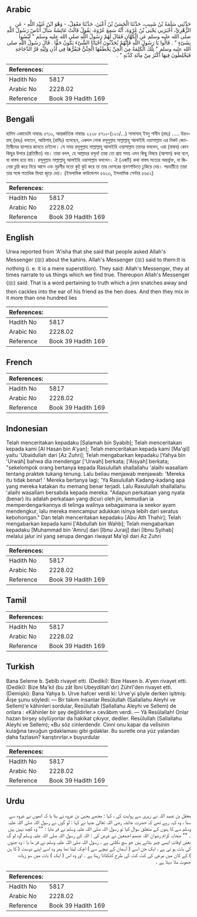 ## Arabic


<div dir="rtl" lang="ar" style={{fontSize:'larger',backgroundColor:'#f8f9fa',padding:20}}>
حَدَّثَنِي سَلَمَةُ بْنُ شَبِيبٍ، حَدَّثَنَا الْحَسَنُ بْنُ أَعْيَنَ، حَدَّثَنَا مَعْقِلٌ، - وَهْوَ ابْنُ عُبَيْدِ اللَّهِ - عَنِ الزُّهْرِيِّ، أَخْبَرَنِي يَحْيَى بْنُ عُرْوَةَ، أَنَّهُ سَمِعَ عُرْوَةَ، يَقُولُ قَالَتْ عَائِشَةُ سَأَلَ أُنَاسٌ رَسُولَ اللَّهِ صلى الله عليه وسلم عَنِ الْكُهَّانِ فَقَالَ لَهُمْ رَسُولُ اللَّهِ صلى الله عليه وسلم ‏"‏ لَيْسُوا بِشَىْءٍ ‏"‏ ‏.‏ قَالُوا يَا رَسُولَ اللَّهِ فَإِنَّهُمْ يُحَدِّثُونَ أَحْيَانًا الشَّىْءَ يَكُونُ حَقًّا ‏.‏ قَالَ رَسُولُ اللَّهِ صلى الله عليه وسلم ‏"‏ تِلْكَ الْكَلِمَةُ مِنَ الْجِنِّ يَخْطَفُهَا الْجِنِّيُّ فَيَقُرُّهَا فِي أُذُنِ وَلِيِّهِ قَرَّ الدَّجَاجَةِ فَيَخْلِطُونَ فِيهَا أَكْثَرَ مِنْ مِائَةِ كَذْبَةٍ ‏"‏ ‏.‏
</div>
<div style={{backgroundColor:'#f8f9fa',padding:20, marginBottom: 10}}><table> <thead> <tr> <th>References:</th> <th></th> </tr> </thead> <tbody><tr><td>Hadith No</td><td>5817</td></tr><tr><td>Arabic No</td><td>2228.02</td></tr><tr><td>Reference</td><td>Book 39 Hadith 169</td></tr></tbody></table></div>

## Bengali


<div dir="ltr" lang="bn" style={{fontSize:'larger',backgroundColor:'#f8f9fa',padding:20}}>
হাদিস একাডেমি নাম্বারঃ ৫৭১০, আন্তর্জাতিক নাম্বারঃ ২২২৮ ৫৭১০-(১২৩/...) সালামাহ্ ইবনু শাবীব (রহঃ) ..... উরওয়াহ্ (রহঃ) বলতেন, আয়িশাহ্ (রাযিঃ) বলেছেন, একদল লোক রসূলুল্লাহ সাল্লাল্লাহু আলাইহি ওয়াসাল্লাম এর নিকট জ্যোতিষীদের ব্যাপারে জানতে চাইলো। সে সময় রসূলুল্লাহ সাল্লাল্লাহু আলাইহি ওয়াসাল্লাম তাদের বললেন, ওরা (বাস্তব) কোন কিছুর উপরে (প্রতিষ্ঠিত) নয়। তারা বলল, হে আল্লাহর রসূল! তারা তো প্রায় সময় এমন কিছু বিষয়ে (আগাম) কথা বলে, যা বাস্তব হয়ে যায়। রসূলুল্লাহ সাল্লাল্লাহু আলাইহি ওয়াসাল্লাম বললেন। ঐ (একটি) কথা বাস্তব সত্যের অন্তর্ভুক্ত, যা জিনেরা চুরি করে নিয়ে আসে এবং মুরগীর মতো কুট্‌ কুট্‌ করে তা তার দোসরের শ্রবণশক্তিতে ঢুকিয়ে দেয়। পরবর্তীতে তারা তার সঙ্গে শতাধিক মিথ্যা জুড়ে দেয়। (ইসলামিক ফাউন্ডেশন ৫৬২৩, ইসলামিক সেন্টার ৫৬৫২)
</div>
<div style={{backgroundColor:'#f8f9fa',padding:20, marginBottom: 10}}><table> <thead> <tr> <th>References:</th> <th></th> </tr> </thead> <tbody><tr><td>Hadith No</td><td>5817</td></tr><tr><td>Arabic No</td><td>2228.02</td></tr><tr><td>Reference</td><td>Book 39 Hadith 169</td></tr></tbody></table></div>

## English


<div dir="ltr" lang="en" style={{fontSize:'larger',backgroundColor:'#f8f9fa',padding:20}}>
Urwa reported from 'A'isha that she said that people asked Allah's Messenger (ﷺ) about the kahins. Allah's Messenger (ﷺ) said to them:It is nothing (i. e. it is a mere superstition). They said: Allah's Messenger, they at times narrate to us things which we find true. Thereupon Allah's Messenger (ﷺ) said: That is a word pertaining to truth which a jinn snatches away and then cackles into the ear of his friend as the hen does. And then they mix in it more than one hundred lies
</div>
<div style={{backgroundColor:'#f8f9fa',padding:20, marginBottom: 10}}><table> <thead> <tr> <th>References:</th> <th></th> </tr> </thead> <tbody><tr><td>Hadith No</td><td>5817</td></tr><tr><td>Arabic No</td><td>2228.02</td></tr><tr><td>Reference</td><td>Book 39 Hadith 169</td></tr></tbody></table></div>

## French


<div dir="ltr" lang="fr" style={{fontSize:'larger',backgroundColor:'#f8f9fa',padding:20}}>

</div>
<div style={{backgroundColor:'#f8f9fa',padding:20, marginBottom: 10}}><table> <thead> <tr> <th>References:</th> <th></th> </tr> </thead> <tbody><tr><td>Hadith No</td><td>5817</td></tr><tr><td>Arabic No</td><td>2228.02</td></tr><tr><td>Reference</td><td>Book 39 Hadith 169</td></tr></tbody></table></div>

## Indonesian


<div dir="ltr" lang="id" style={{fontSize:'larger',backgroundColor:'#f8f9fa',padding:20}}>
Telah menceritakan kepadaku [Salamah bin Syabib]; Telah menceritakan kepada kami [Al Hasan bin A'yan]; Telah menceritakan kepada kami [Ma'qil] yaitu 'Ubaidullah dari [Az Zuhri]; Telah mengabarkan kepadaku [Yahya bin 'Urwah] bahwa dia mendengar ['Urwah] berkata; ['Aisyah] berkata; "sekelompok orang bertanya kepada Rasulullah shallallahu 'alaihi wasallam tentang praktek tukang tenung. Lalu beliau menjawab menjawab: 'Mereka itu tidak benar! ' Mereka bertanya lagi; 'Ya Rasulullah Kadang-kadang apa yang mereka katakan itu memang benar terjadi. Lalu Rasulullah shallallahu 'alaihi wasallam bersabda kepada mereka: "Adapun perkataan yang nyata (benar) itu adalah perkataan yang dicuri oleh jin, kemudian ia memperdengarkannya di telinga walinya sebagaimana ia seekor ayam mendengkur, lalu mereka mencampur adukkan isinya lebih dari seratus kebohongan." Dan telah menceritakan kepadaku [Abu Ath Thahir]; Telah mengabarkan kepada kami ['Abdullah bin Wahb]; Telah mengabarkan kepadaku [Muhammad bin 'Amru] dari [Ibnu Juraij] dari [Ibnu Syihab] melalui jalur ini yang serupa dengan riwayat Ma'qil dari Az Zuhri
</div>
<div style={{backgroundColor:'#f8f9fa',padding:20, marginBottom: 10}}><table> <thead> <tr> <th>References:</th> <th></th> </tr> </thead> <tbody><tr><td>Hadith No</td><td>5817</td></tr><tr><td>Arabic No</td><td>2228.02</td></tr><tr><td>Reference</td><td>Book 39 Hadith 169</td></tr></tbody></table></div>

## Tamil


<div dir="ltr" lang="ta" style={{fontSize:'larger',backgroundColor:'#f8f9fa',padding:20}}>

</div>
<div style={{backgroundColor:'#f8f9fa',padding:20, marginBottom: 10}}><table> <thead> <tr> <th>References:</th> <th></th> </tr> </thead> <tbody><tr><td>Hadith No</td><td>5817</td></tr><tr><td>Arabic No</td><td>2228.02</td></tr><tr><td>Reference</td><td>Book 39 Hadith 169</td></tr></tbody></table></div>

## Turkish


<div dir="ltr" lang="tr" style={{fontSize:'larger',backgroundColor:'#f8f9fa',padding:20}}>
Bana Seleme b. Şebîb rivayet etti. (Dediki): Bize Hasen b. A'yen rivayet etti. (Dediki): Bize Ma'kil (bu zât İbni Ubeydillah'dır) Zührî'den rivayet etti. (Demişki): Bana Yahya b. Urve hafcer verdi ki: Urve'yi şöyle derken işitmiş: Âişe şunu söyledi: — Bir takım insanlar Resûlullah (Sallallahu Aleyhi ve Sellem)'e kâhinleri sordular, Resûlullah (Sallallahu Aleyhi ve Sellem) de onlara : «Kâhinler bir şey değildirler.» cevâbım verdi. — Yâ Resûlallah! Onlar hazan birşey söylüyorlar da hakikat çıkıyor, dediler. Resûlullah (Sallallahu Aleyhi ve Sellem); «Bu söz cinlerdendir. Cinni onu kapar da velîsinin kulağına tavuğun gıdaklaması gibi gıdaklar. 8u suretle ona yüz yalandan daha fazlasın? karıştırırlar.» buyurdular
</div>
<div style={{backgroundColor:'#f8f9fa',padding:20, marginBottom: 10}}><table> <thead> <tr> <th>References:</th> <th></th> </tr> </thead> <tbody><tr><td>Hadith No</td><td>5817</td></tr><tr><td>Arabic No</td><td>2228.02</td></tr><tr><td>Reference</td><td>Book 39 Hadith 169</td></tr></tbody></table></div>

## Urdu


<div dir="rtl" lang="ur" style={{fontSize:'larger',backgroundColor:'#f8f9fa',padding:20}}>
معقل بن عبید اللہ نے زہری سے روایت کی ، کہا : مجھے یحییٰ بن عروہ نے بتا یا کہ انھوں نے عروہ سے سنا ، وہ کہہ رہے تھے کہ حضرت عائشہ رضی اللہ تعالیٰ عنہا نے کہا : لو گوں نے رسول اللہ صلی اللہ علیہ وسلم سے کا ہنوں کے متعلق سوال کیا تو رسول اللہ صلی اللہ علیہ وسلم نے فر مایا : "" وہ کچھ نہیں ہیں ۔ "" صحابہ کرام رضوان اللہ عنھم اجمعین نے عرض کی : اللہ کے رسول اللہ صلی اللہ علیہ وسلم !وہ لو گ بعض اوقات ایسی چیز بتاتے ہیں جو سچ نکلتی ہے ۔ رسول اللہ صلی اللہ علیہ وسلم نے فر ما یا : وہ جنوں کی بات ہو تی ہے ، ایک جن اسے ( آسمان کے نیچے سے ) اچک لیتا تھا پھر وہ اسے اپنے دوست ( کا ہن ) کے کان میں مرغی کی کٹ کٹ کی طرح کٹکٹاتا رہتا ہے ۔ اور وہ اس ( ایک ) بات میں سو زیادہ جھوٹ ملا دیتا ہے ۔
</div>
<div style={{backgroundColor:'#f8f9fa',padding:20, marginBottom: 10}}><table> <thead> <tr> <th>References:</th> <th></th> </tr> </thead> <tbody><tr><td>Hadith No</td><td>5817</td></tr><tr><td>Arabic No</td><td>2228.02</td></tr><tr><td>Reference</td><td>Book 39 Hadith 169</td></tr></tbody></table></div>